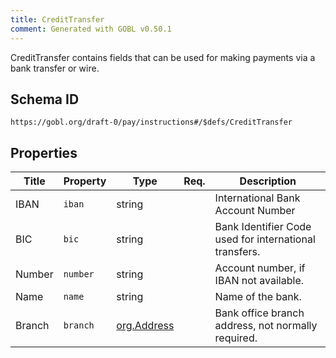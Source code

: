 ```yaml
---
title: CreditTransfer
comment: Generated with GOBL v0.50.1
---
```


CreditTransfer contains fields that can be used for making payments via a bank transfer or wire.

## Schema ID

`https://gobl.org/draft-0/pay/instructions#/$defs/CreditTransfer`

## Properties

| Title  | Property | Type                                | Req. | Description                                            |
|--------|----------|-------------------------------------|------|--------------------------------------------------------|
| IBAN   | `iban`   | string                              |      | International Bank Account Number                      |
| BIC    | `bic`    | string                              |      | Bank Identifier Code used for international transfers. |
| Number | `number` | string                              |      | Account number, if IBAN not available.                 |
| Name   | `name`   | string                              |      | Name of the bank.                                      |
| Branch | `branch` | [org.Address](/draft-0/org/address) |      | Bank office branch address, not normally required.     |

